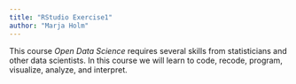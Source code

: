 ```yaml
---
title: "RStudio Exercise1"
author: "Marja Holm"
---
```

This course *Open Data Science* requires several skills from statisticians and other data scientists. In this course we will learn to code, recode, program, visualize, analyze, and interpret.

